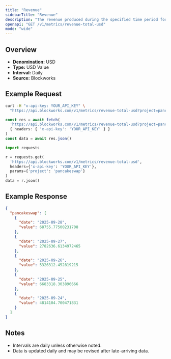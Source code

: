 ```yaml
---
title: "Revenue"
sidebarTitle: "Revenue"
description: "The revenue produced during the specified time period for given project."
openapi: "GET /v1/metrics/revenue-total-usd"
mode: "wide"
---
```


## Overview

- **Denomination:** USD
- **Type:** USD Value
- **Interval:** Daily
- **Source:** Blockworks

## Example Request

<CodeGroup>

```bash cURL
curl -H "x-api-key: YOUR_API_KEY" \
  "https://api.blockworks.com/v1/metrics/revenue-total-usd?project=pancakeswap"
```

```typescript TypeScript
const res = await fetch(
  'https://api.blockworks.com/v1/metrics/revenue-total-usd?project=pancakeswap',
  { headers: { 'x-api-key': 'YOUR_API_KEY' } }
)
const data = await res.json()
```

```python Python
import requests

r = requests.get(
  'https://api.blockworks.com/v1/metrics/revenue-total-usd',
  headers={'x-api-key': 'YOUR_API_KEY'},
  params={'project': 'pancakeswap'}
)
data = r.json()
```

</CodeGroup>

## Example Response

```json
{
  "pancakeswap": [
    {
      "date": "2025-09-28",
      "value": 68755.77500231708
    },
    {
      "date": "2025-09-27",
      "value": 2782636.6134972465
    },
    {
      "date": "2025-09-26",
      "value": 5326312.452819215
    },
    {
      "date": "2025-09-25",
      "value": 6683318.303896666
    },
    {
      "date": "2025-09-24",
      "value": 4814104.700471831
    }
  ]
}
```

## Notes
- Intervals are daily unless otherwise noted.
- Data is updated daily and may be revised after late-arriving data.